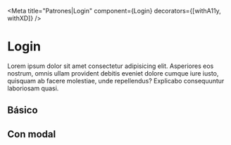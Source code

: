 <!-- Addons -->

<!-- Component -->

<Meta
  title="Patrones|Login"
  component={Login}
  decorators={[withA11y, withXD]} />


# Login

Lorem ipsum dolor sit amet consectetur adipisicing elit. Asperiores eos nostrum, omnis ullam provident debitis eveniet dolore cumque iure iusto, quisquam ab facere molestiae, unde repellendus? Explicabo consequuntur laboriosam quasi.

## Básico

<Preview>
  <Story name="Básico">
    <Login onSubmit={action("login-submit")} />
  </Story>
</Preview>


## Con modal

<Preview className="modal-preview">
  <Story name="Con modal">
    <div class="docs-modal-wrapper">
      <Modal
        title="Ingresá al sitio"
        visible={true}
        size="small"
        onClose={action("modal-close")}
      >
        <Login onSubmit={action("login-submit")} />
      </Modal>
    </div>
  </Story>
</Preview>
